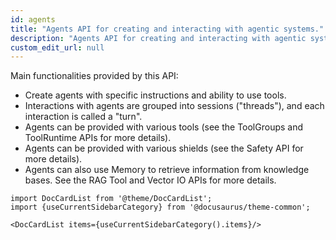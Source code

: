 ```yaml
---
id: agents
title: "Agents API for creating and interacting with agentic systems."
description: "Agents API for creating and interacting with agentic systems."
custom_edit_url: null
---
```




Main functionalities provided by this API:
- Create agents with specific instructions and ability to use tools.
- Interactions with agents are grouped into sessions ("threads"), and each interaction is called a "turn".
- Agents can be provided with various tools (see the ToolGroups and ToolRuntime APIs for more details).
- Agents can be provided with various shields (see the Safety API for more details).
- Agents can also use Memory to retrieve information from knowledge bases. See the RAG Tool and Vector IO APIs for more details.



```mdx-code-block
import DocCardList from '@theme/DocCardList';
import {useCurrentSidebarCategory} from '@docusaurus/theme-common';

<DocCardList items={useCurrentSidebarCategory().items}/>
```
